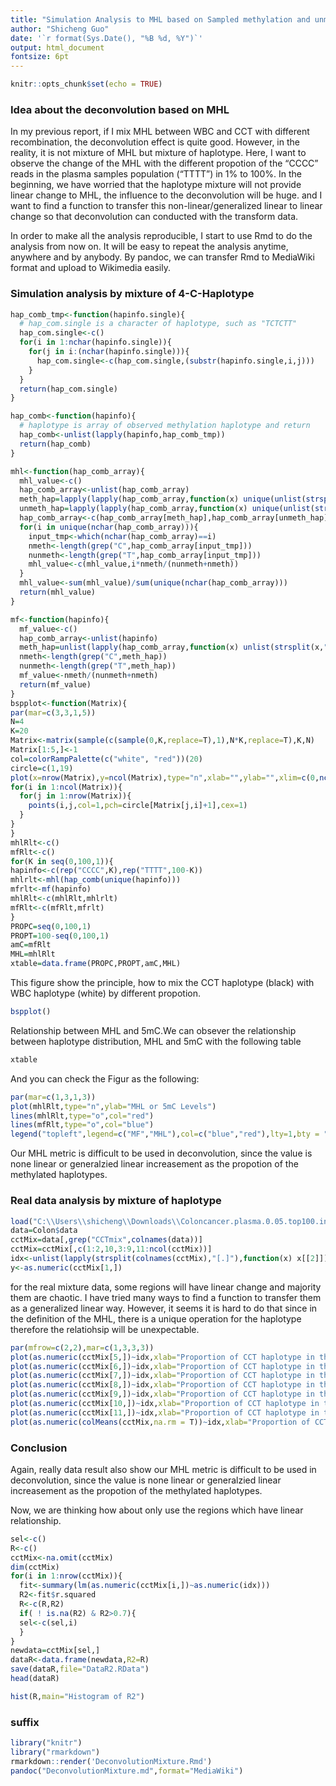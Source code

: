 ---
title: "Simulation Analysis to MHL based on Sampled methylation and unmethylation reads"
author: "Shicheng Guo"
date: '`r format(Sys.Date(), "%B %d, %Y")`'
output: html_document
fontsize: 6pt
---

```{r setup, include=FALSE}
knitr::opts_chunk$set(echo = TRUE)
```

### Idea about the deconvolution based on MHL

In my previous report, if I mix MHL between WBC and CCT with different recombination, the deconvolution effect is quite good. However, in the reality, it is not mixture of MHL but mixture of haplotype. Here, I want to observe the change of the MHL with the different propotion of the "CCCC" reads in the plasma samples population ("TTTT") in 1% to 100%. In the beginning, we have worried that the haplotype mixture will not provide linear change to MHL, the influence to the deconvolution will be huge. and I want to find a function to transfer this non-linear/generalized linear to linear change so that deconvolution can conducted with the transform data. 

In order to make all the analysis reproducible, I start to use Rmd to do the analysis from now on. It will be easy to repeat the analysis anytime, anywhere and by anybody. By pandoc, we can transfer Rmd to MediaWiki format and upload to Wikimedia easily. 


### Simulation analysis by mixture of 4-C-Haplotype
```{r,echo=F}
hap_comb_tmp<-function(hapinfo.single){
  # hap_com.single is a character of haplotype, such as "TCTCTT"
  hap_com.single<-c()
  for(i in 1:nchar(hapinfo.single)){
    for(j in i:(nchar(hapinfo.single))){
      hap_com.single<-c(hap_com.single,(substr(hapinfo.single,i,j)))
    } 
  }
  return(hap_com.single)
}

hap_comb<-function(hapinfo){
  # haplotype is array of observed methylation haplotype and return
  hap_comb<-unlist(lapply(hapinfo,hap_comb_tmp))
  return(hap_comb)
}

mhl<-function(hap_comb_array){
  mhl_value<-c()
  hap_comb_array<-unlist(hap_comb_array)
  meth_hap=lapply(lapply(hap_comb_array,function(x) unique(unlist(strsplit(x,"")))),function(x) paste(x,collapse=""))=="C"
  unmeth_hap=lapply(lapply(hap_comb_array,function(x) unique(unlist(strsplit(x,"")))),function(x) paste(x,collapse=""))=="T"
  hap_comb_array<-c(hap_comb_array[meth_hap],hap_comb_array[unmeth_hap])
  for(i in unique(nchar(hap_comb_array))){
    input_tmp<-which(nchar(hap_comb_array)==i)  
    nmeth<-length(grep("C",hap_comb_array[input_tmp]))
    nunmeth<-length(grep("T",hap_comb_array[input_tmp]))
    mhl_value<-c(mhl_value,i*nmeth/(nunmeth+nmeth))
  }
  mhl_value<-sum(mhl_value)/sum(unique(nchar(hap_comb_array)))
  return(mhl_value)
}

mf<-function(hapinfo){
  mf_value<-c()
  hap_comb_array<-unlist(hapinfo)
  meth_hap=unlist(lapply(hap_comb_array,function(x) unlist(strsplit(x,""))))
  nmeth<-length(grep("C",meth_hap))
  nunmeth<-length(grep("T",meth_hap))
  mf_value<-nmeth/(nunmeth+nmeth)
  return(mf_value)
}
bspplot<-function(Matrix){
par(mar=c(3,3,1,5))
N=4
K=20
Matrix<-matrix(sample(c(sample(0,K,replace=T),1),N*K,replace=T),K,N)
Matrix[1:5,]<-1
col=colorRampPalette(c("white", "red"))(20)
circle=c(1,19)
plot(x=nrow(Matrix),y=ncol(Matrix),type="n",xlab="",ylab="",xlim=c(0,ncol(Matrix)+1),ylim=c(0,nrow(Matrix)+1))
for(i in 1:ncol(Matrix)){
  for(j in 1:nrow(Matrix)){
    points(i,j,col=1,pch=circle[Matrix[j,i]+1],cex=1)
  }
}
}
mhlRlt<-c()
mfRlt<-c()
for(K in seq(0,100,1)){
hapinfo<-c(rep("CCCC",K),rep("TTTT",100-K))
mhlrlt<-mhl(hap_comb(unique(hapinfo)))
mfrlt<-mf(hapinfo)
mhlRlt<-c(mhlRlt,mhlrlt)
mfRlt<-c(mfRlt,mfrlt)
}
PROPC=seq(0,100,1)
PROPT=100-seq(0,100,1)
amC=mfRlt
MHL=mhlRlt
xtable=data.frame(PROPC,PROPT,amC,MHL)
```
This figure show the principle, how to mix the CCT haplotype (black) with WBC haplotype (white) by different propotion. 
```{r haplotypeMixture,echo=F,fig.width=6, fig.height=2.5}
bspplot()
```
Relationship between MHL and 5mC.We can obsever the relationship between haplotype distribution, MHL and 5mC with the following table
```{r,echo=F}
xtable
```
And you can check the Figur as the following:

```{r MFvsMHL,echo=F,fig.width=6, fig.height=4}
par(mar=c(1,3,1,3))
plot(mhlRlt,type="n",ylab="MHL or 5mC Levels")
lines(mhlRlt,type="o",col="red")
lines(mfRlt,type="o",col="blue")
legend("topleft",legend=c("MF","MHL"),col=c("blue","red"),lty=1,bty = "n")
```

Our MHL metric is difficult to be used in deconvolution, since the value is none linear or generalzied linear increasement as the propotion of the methylated haplotypes. 

### Real data analysis by mixture of haplotype
```{r,echo=F}
load("C:\\Users\\shicheng\\Downloads\\Coloncancer.plasma.0.05.top100.input.RData")
data=Colon$data
cctMix=data[,grep("CCTmix",colnames(data))]
cctMix=cctMix[,c(1:2,10,3:9,11:ncol(cctMix))]
idx<-unlist(lapply(strsplit(colnames(cctMix),"[.]"),function(x) x[[2]]))
y<-as.numeric(cctMix[1,])
```
for the real mixture data, some regions will have linear change and majority them are chaotic. I have tried many ways to find a function to transfer them as a generalized linear way. However, it seems it is hard to do that since in the definition of the MHL, there is a unique operation for the haplotype therefore the relatiohsip will be unexpectable.  
```{r,echo=F}
par(mfrow=c(2,2),mar=c(1,3,3,3))
plot(as.numeric(cctMix[5,])~idx,xlab="Proportion of CCT haplotype in the plasma (%)",ylab="MHL")
plot(as.numeric(cctMix[6,])~idx,xlab="Proportion of CCT haplotype in the plasma (%)",ylab="MHL")
plot(as.numeric(cctMix[7,])~idx,xlab="Proportion of CCT haplotype in the plasma (%)",ylab="MHL")
plot(as.numeric(cctMix[8,])~idx,xlab="Proportion of CCT haplotype in the plasma (%)",ylab="MHL")
plot(as.numeric(cctMix[9,])~idx,xlab="Proportion of CCT haplotype in the plasma (%)",ylab="MHL")
plot(as.numeric(cctMix[10,])~idx,xlab="Proportion of CCT haplotype in the plasma (%)",ylab="MHL")
plot(as.numeric(cctMix[11,])~idx,xlab="Proportion of CCT haplotype in the plasma (%)",ylab="MHL")
plot(as.numeric(colMeans(cctMix,na.rm = T))~idx,xlab="Proportion of CCT haplotype in the plasma (%)",ylab="MHL")
```
### Conclusion

Again, really data result also show our MHL metric is difficult to be used in deconvolution, since the value is none linear or generalzied linear increasement as the propotion of the methylated haplotypes. 


Now, we are thinking how about only use the regions which have linear relationship. 
```{r}
sel<-c()
R<-c()
cctMix<-na.omit(cctMix)
dim(cctMix)
for(i in 1:nrow(cctMix)){
  fit<-summary(lm(as.numeric(cctMix[i,])~as.numeric(idx)))
  R2<-fit$r.squared
  R<-c(R,R2)
  if( ! is.na(R2) & R2>0.7){
  sel<-c(sel,i)
  }  
}
newdata=cctMix[sel,]
dataR<-data.frame(newdata,R2=R)
save(dataR,file="DataR2.RData")
head(dataR)
```

```{r}
hist(R,main="Histogram of R2")

```

### suffix
```{r,eval=F,echo=T}
library("knitr")
library("rmarkdown")
rmarkdown::render('DeconvolutionMixture.Rmd')
pandoc("DeconvolutionMixture.md",format="MediaWiki")
```
